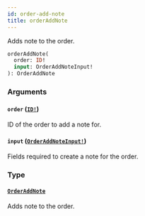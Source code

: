 ```yaml
---
id: order-add-note
title: orderAddNote
---
```


Adds note to the order.

```graphql
orderAddNote(
  order: ID!
  input: OrderAddNoteInput!
): OrderAddNote

```

### Arguments

#### `order` ([`ID!`](/developer/api-reference/scalars/id))

ID of the order to add a note for.

#### `input` ([`OrderAddNoteInput!`](/developer/api-reference/inputs/order-add-note-input))

Fields required to create a note for the order.

### Type

#### [`OrderAddNote`](/developer/api-reference/objects/order-add-note)

Adds note to the order.
